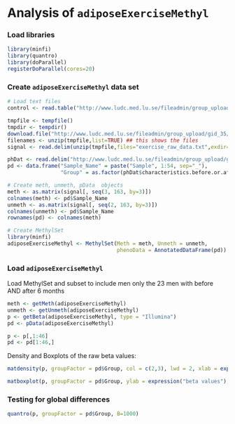 Analysis of `adiposeExerciseMethyl`
========================================================

### Load libraries
```r
library(minfi)
library(quantro)
library(doParallel)
registerDoParallel(cores=20)
```

### Create `adiposeExerciseMethyl` data set
```r
# Load text files
control <- read.table("http://www.ludc.med.lu.se/fileadmin/group_upload/gid_35/www/documents/exercise_control_data.txt", sep = "\t", header = TRUE)

tmpfile <- tempfile()
tmpdir <- tempdir()
download.file("http://www.ludc.med.lu.se/fileadmin/group_upload/gid_35/www/documents/exercise_raw_data.txt.zip",tmpfile)
filenames <- unzip(tmpfile,list=TRUE) ## this shows the files
signal <- read.delim(unzip(tmpfile,files="exercise_raw_data.txt",exdir=tmpdir), fileEncoding="UCS-2LE", header = TRUE)

phDat <- read.delim("http://www.ludc.med.lu.se/fileadmin/group_upload/gid_35/www/documents/exercise_sample_description.txt", fileEncoding="UCS-2LE", header = TRUE)
pd <- data.frame("Sample_Name" = paste("Sample", 1:54, sep="_"),
                 "Group" = as.factor(phDat$characteristics.before.or.after.exercise.intervention))

# Create meth, unmeth, pData  objects
meth <- as.matrix(signal[, seq(3, 163, by=3)])
colnames(meth) <- pd$Sample_Name
unmeth <- as.matrix(signal[, seq(2, 163, by=3)])
colnames(unmeth) <- pd$Sample_Name
rownames(pd) <- colnames(meth)

# Create MethylSet
library(minfi)
adiposeExerciseMethyl <- MethylSet(Meth = meth, Unmeth = unmeth, 
                                   phenoData = AnnotatedDataFrame(pd))
```

### Load `adiposeExerciseMethyl`
Load MethylSet and subset to include men only the 23 men with before AND after 6 months
```r
meth <- getMeth(adiposeExerciseMethyl)
unmeth <- getUnmeth(adiposeExerciseMethyl)
p <- getBeta(adiposeExerciseMethyl, type = "Illumina")
pd <- pData(adiposeExerciseMethyl)

p <- p[,1:46]
pd <- pd[1:46,]
```


Density and Boxplots of the raw beta values: 
```r
matdensity(p, groupFactor = pd$Group, col = c(2,3), lwd = 2, xlab = expression("beta values"), ylab = "density")

matboxplot(p, groupFactor = pd$Group, ylab = expression("beta values"), range = 0, xaxt="n")
```


### Testing for global differences
```r
quantro(p, groupFactor = pd$Group, B=1000)
```
